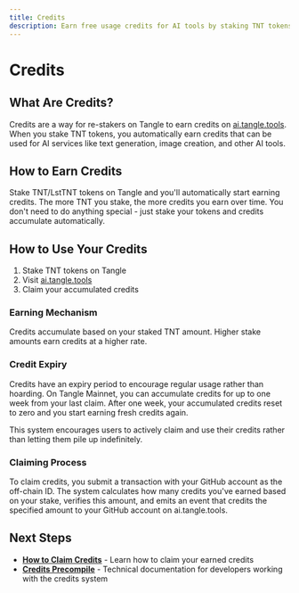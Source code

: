 ```yaml
---
title: Credits
description: Earn free usage credits for AI tools by staking TNT tokens on Tangle.
---
```


# Credits

## What Are Credits?

Credits are a way for re-stakers on Tangle to earn credits on [ai.tangle.tools](https://ai.tangle.tools). When you stake TNT tokens, you automatically earn credits that can be used for AI services like text generation, image creation, and other AI tools.

## How to Earn Credits

Stake TNT/LstTNT tokens on Tangle and you'll automatically start earning credits. The more TNT you stake, the more credits you earn over time. You don't need to do anything special - just stake your tokens and credits accumulate automatically.

## How to Use Your Credits

1. Stake TNT tokens on Tangle
2. Visit [ai.tangle.tools](https://ai.tangle.tools)
3. Claim your accumulated credits

### Earning Mechanism

Credits accumulate based on your staked TNT amount. Higher stake amounts earn credits at a higher rate.

### Credit Expiry

Credits have an expiry period to encourage regular usage rather than hoarding. On Tangle Mainnet, you can accumulate credits for up to one week from your last claim. After one week, your accumulated credits reset to zero and you start earning fresh credits again.

This system encourages users to actively claim and use their credits rather than letting them pile up indefinitely.

### Claiming Process

To claim credits, you submit a transaction with your GitHub account as the off-chain ID. The system calculates how many credits you've earned based on your stake, verifies this amount, and emits an event that credits the specified amount to your GitHub account on ai.tangle.tools.

## Next Steps

- **[How to Claim Credits](/restake/credits/claiming)** - Learn how to claim your earned credits
- **[Credits Precompile](/restake/credits/precompile)** - Technical documentation for developers working with the credits system
